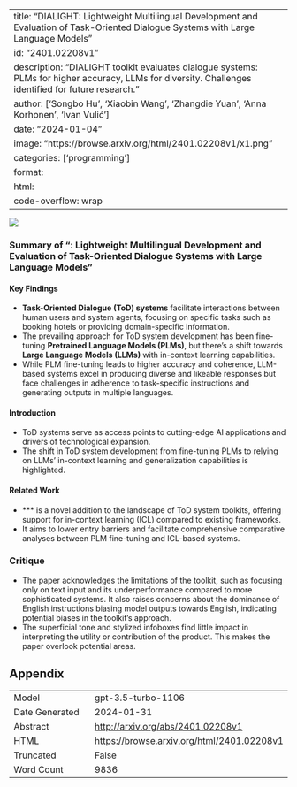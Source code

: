
---
title: "DIALIGHT: Lightweight Multilingual Development and Evaluation of Task-Oriented Dialogue Systems with Large Language Models"
id: "2401.02208v1"
description: "DIALIGHT toolkit evaluates dialogue systems: PLMs for higher accuracy, LLMs for diversity. Challenges identified for future research."
author: ['Songbo Hu', 'Xiaobin Wang', 'Zhangdie Yuan', 'Anna Korhonen', 'Ivan Vulić']
date: "2024-01-04"
image: "https://browse.arxiv.org/html/2401.02208v1/x1.png"
categories: ['programming']
format:
  html:
    code-overflow: wrap
---

![](https://browse.arxiv.org/html/2401.02208v1/x1.png)

### Summary of "\toolkit: Lightweight Multilingual Development and Evaluation of Task-Oriented Dialogue Systems with Large Language Models"

#### Key Findings
- **Task-Oriented Dialogue (ToD) systems** facilitate interactions between human users and system agents, focusing on specific tasks such as booking hotels or providing domain-specific information.
- The prevailing approach for ToD system development has been fine-tuning **Pretrained Language Models (PLMs)**, but there's a shift towards **Large Language Models (LLMs)** with in-context learning capabilities.
- While PLM fine-tuning leads to higher accuracy and coherence, LLM-based systems excel in producing diverse and likeable responses but face challenges in adherence to task-specific instructions and generating outputs in multiple languages.
  
#### Introduction
- ToD systems serve as access points to cutting-edge AI applications and drivers of technological expansion.
- The shift in ToD system development from fine-tuning PLMs to relying on LLMs' in-context learning and generalization capabilities is highlighted.
  
#### Related Work
- **\toolkit** is a novel addition to the landscape of ToD system toolkits, offering support for in-context learning (ICL) compared to existing frameworks.
- It aims to lower entry barriers and facilitate comprehensive comparative analyses between PLM fine-tuning and ICL-based systems.

### Critique
- The paper acknowledges the limitations of the toolkit, such as focusing only on text input and its underperformance compared to more sophisticated systems. It also raises concerns about the dominance of English instructions biasing model outputs towards English, indicating potential biases in the toolkit's approach.
- The superficial tone and stylized infoboxes find little impact in interpreting the utility or contribution of the product. This makes the paper overlook potential areas.

## Appendix

|          |          |
|----------|----------|
| Model     | gpt-3.5-turbo-1106       |
| Date Generated     | 2024-01-31       |
| Abstract | [http://arxiv.org/abs/2401.02208v1](http://arxiv.org/abs/2401.02208v1)        |
| HTML     | [https://browse.arxiv.org/html/2401.02208v1](https://browse.arxiv.org/html/2401.02208v1)       |
| Truncated       | False       |
| Word Count       | 9836       |